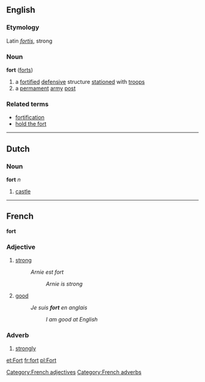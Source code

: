 ==English==
===Etymology===
Latin ''[[fortis]]'', strong

===Noun===
'''fort''' ([[forts]])

# a [[fortify|fortified]] [[defensive]] structure [[station]]ed with [[troops]]
# a [[permament]] [[army]] [[post]]

===Related terms===
* [[fortification]]
* [[hold the fort]]

----

==Dutch==
===Noun===
'''fort''' ''n''

# [[castle]]
----

==French==
'''fort'''
===Adjective===
# [[strong]]
#:''Arnie est fort''
#::''Arnie is strong''
# [[good]]
#:''Je suis '''fort''' en anglais''
#::''I am good at English''
[[Category:French adjectives]]
===Adverb===
# [[strongly]]
[[Category:French adverbs]]
[[et:Fort]]
[[fr:fort]]
[[pl:Fort]]